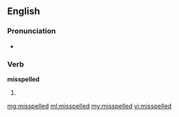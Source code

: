 ==English==

===Pronunciation===
*{{audio|en-us-misspelled.ogg|Audio (US)}}

===Verb===
'''misspelled'''

# {{past of|[[misspell]]}}

[[mg:misspelled]]
[[ml:misspelled]]
[[my:misspelled]]
[[vi:misspelled]]